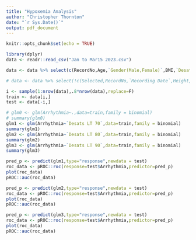 ```yaml
---
title: "Hypoxemia Analysis"
author: "Christopher Thornton"
date: "`r Sys.Date()`"
output: pdf_document
---
```


```r
knitr::opts_chunk$set(echo = TRUE)
```

```r
library(dplyr)
data <- readr::read_csv("Jan to Mar15 2023.csv")
```

```r
data <- data %>% select(c(RecordNo,Age,`Gender(Male,Female)`,BMI,`Desats LT 90`,`Desats LT 80`,`Desats LT 70`,Arrhythmia)) %>% na.omit() # Just important stuff
```

```r
# data <- data %>% select(!c(Selected,RecordNo,`Recording Date`,Height,HeightUnit,Weight,WeightUnit,`Record Type`,`SleepStudy:EKG Analysis`,`Sleep:Generic11:`,`Sleep:Generic20:`,Scorer)) %>% na.omit() # Everything useable
```

```r
i <- sample(1:nrow(data),.8*nrow(data),replace=F)
train <- data[i,]
test <- data[-i,]
```

```r
# glm0 <- glm(Arrhythmia~.,data=train,family = binomial)
# summary(glm0)
glm1 <- glm(Arrhythmia~`Desats LT 70`,data=train,family = binomial)
summary(glm1)
glm2 <- glm(Arrhythmia~`Desats LT 80`,data=train,family = binomial)
summary(glm2)
glm3 <- glm(Arrhythmia~`Desats LT 90`,data=train,family = binomial)
summary(glm3)
```

```r
pred_p <- predict(glm1,type="response",newdata = test)
roc_data <- pROC::roc(response=test$Arrhythmia,predictor=pred_p)
plot(roc_data)
pROC::auc(roc_data)

pred_p <- predict(glm2,type="response",newdata = test)
roc_data <- pROC::roc(response=test$Arrhythmia,predictor=pred_p)
plot(roc_data)
pROC::auc(roc_data)

pred_p <- predict(glm3,type="response",newdata = test)
roc_data <- pROC::roc(response=test$Arrhythmia,predictor=pred_p)
plot(roc_data)
pROC::auc(roc_data)
```

